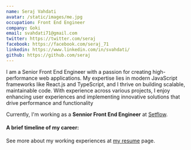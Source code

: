 ```yaml
---
name: Seraj Vahdati
avatar: /static/images/me.jpg
occupation: Front End Engineer
company: Goki
email: svahdati71@gmail.com
twitter: https://twitter.com/seraj
facebook: https://facebook.com/seraj_71
linkedin: https://www.linkedin.com/in/svahdati/
github: https://github.com/seraj
---
```



I am a Senior Front End Engineer with a passion for creating high-performance web applications. My expertise lies in modern JavaScript frameworks like React.js and TypeScript, and I thrive on building scalable, maintainable code. With experience across various projects, I enjoy enhancing user experiences and implementing innovative solutions that drive performance and functionality

Currently, I'm working as a **Sennior Front End Engineer** at [Setflow](https://setflow.io/).

#### A brief timeline of my career:

<Timeline />

See more about my working experiences at [my resume](/resume) page.
